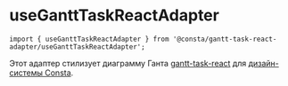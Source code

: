 
# useGanttTaskReactAdapter

```tsx
import { useGanttTaskReactAdapter } from '@consta/gantt-task-react-adapter/useGanttTaskReactAdapter';
```

Этот адаптер стилизует диаграмму Ганта [gantt-task-react](https://github.com/MaTeMaTuK/gantt-task-react) для [дизайн-системы Consta](https://consta.gazprom-neft.ru/).

<GantTaskReactAdapterFullyExample />
